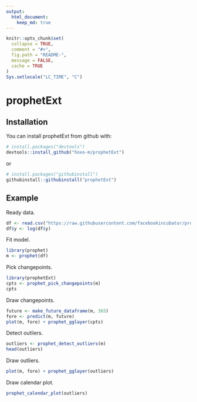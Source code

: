 ```yaml
---
output: 
  html_document:
    keep_md: true
---
```


<!-- README.md is generated from README.Rmd. Please edit that file -->

```r
knitr::opts_chunk$set(
  collapse = TRUE,
  comment = "#>",
  fig.path = "README-",
  message = FALSE,
  cache = TRUE
)
Sys.setlocale("LC_TIME", "C")
```

# prophetExt

## Installation

You can install prophetExt from github with:

```r
# install.packages("devtools")
devtools::install_github("hoxo-m/prophetExt")
```

or

```r
# install.packages("githubinstall")
githubinstall::githubinstall("prophetExt")
```

## Example

Ready data.

```r
df <- read.csv("https://raw.githubusercontent.com/facebookincubator/prophet/master/examples/example_wp_peyton_manning.csv")
df$y <- log(df$y)
```

Fit model.

```r
library(prophet)
m <- prophet(df)
```

Pick changepoints.

```r
library(prophetExt)
cpts <- prophet_pick_changepoints(m)
cpts
```

Draw changepoints.

```r
future <- make_future_dataframe(m, 365)
fore <- predict(m, future)
plot(m, fore) + prophet_gglayer(cpts)
```

Detect outliers.

```r
outliers <- prophet_detect_outliers(m)
head(outliers)
```

Draw outliers.

```r
plot(m, fore) + prophet_gglayer(outliers)
```

Draw calendar plot.

```r
prophet_calendar_plot(outliers)
```

